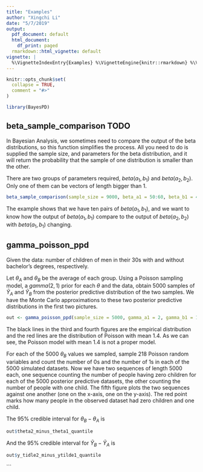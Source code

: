 ```yaml
---
title: "Examples"
author: "Xingchi Li"
date: "5/7/2019"
output:
  pdf_document: default
  html_document:
    df_print: paged
  rmarkdown::html_vignette: default
vignette: |
  %\VignetteIndexEntry{Examples} %\VignetteEngine{knitr::rmarkdown} %\VignetteEncoding{UTF-8}
---
```


```r
knitr::opts_chunk$set(
  collapse = TRUE,
  comment = "#>"
)
```

```r
library(BayesPD)
```

## beta_sample_comparison TODO

In Bayesian Analysis, we sometimes need to compare the output of the beta distributions, so this function simplifies the process. All you need to do is supplied the sample size, and parameters for the beta distribution, and it will return the probability that the sample of one distribution is smaller than the other.

There are two groups of parameters required, $beta(a_1,b_1)$ and $beta(a_2,b_2)$. Only one of them can be vectors of length bigger than 1.

```r
beta_sample_comparison(sample_size = 9000, beta_a1 = 50:60, beta_b1 = 40:50, beta_a2 = 31, beta_b2 = 21, plot = TRUE)
```

The example shows that we have ten pairs of $beta(a_1,b_1)$, and we want to know how the output of $beta(a_1,b_1)$ compare to the output of $beta(a_2,b_2)$ with $beta(a_1,b_1)$ changing.

## gamma_poisson_ppd

Given the data: number of children of men in their $30$s with and without bachelor's degrees, respectively. 

Let $\theta_A$ and $\theta_B$ be the average of each group. Using a Poisson sampling model, a $gamma(2, 1)$ prior for each $\theta$ and the data, obtain $5000$ samples of $\tilde{Y}_A$ and $\tilde{Y}_B$ from the posterior predictive distribution of the two samples. We have the Monte Carlo approximations to these two posterior predictive distributions in the first two pictures.

```r
out <- gamma_poisson_ppd(sample_size = 5000, gamma_a1 = 2, gamma_b1 = 1, y1 = menchild30bach, gamma_a2 = 2, gamma_b2 = 1, y2 = menchild30nobach, confidence_interval = c(0.025, 0.975), using_MCMC = TRUE, poisson_fitting_mean = 1.4)
```

The black lines in the third and fourth figures are the empirical distribution and the red lines are the distribution of Poisson with mean 1.4. As we can see, the Poisson model with mean 1.4 is not a proper model.

For each of the 5000 $\theta_B$ values we sampled, sample $218$ Poisson random variables and count the number of $0$s and the number of $1$s in each of the $5000$ simulated datasets. Now we have two sequences of length $5000$ each, one sequence counting the number of people having zero children for each of the $5000$ posterior predictive datasets, the other counting the number of people with one child. The fifth figure plots the two sequences against one another (one on the x-axis, one on the y-axis). The red point marks how many people in the observed dataset had zero children and one child.

The 95% credible interval for $\theta_B-\theta_A$ is

```r
out$theta2_minus_theta1_quantile
```

And the 95% credible interval for $\tilde{Y}_B-\tilde{Y}_A$ is

```r
out$y_tidle2_minus_ytilde1_quantile
```
```
